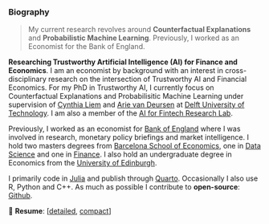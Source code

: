 ### Biography

> My current research revolves around **Counterfactual Explanations** and **Probabilistic Machine Learning**. Previously, I worked as an Economist for the Bank of England.

**Researching Trustworthy Artificial Intelligence (AI) for Finance and Economics**. I am an economist by background with an interest in cross-disciplinary research on the intersection of Trustworthy AI and Financial Economics. For my PhD in Trustworthy AI, I currently focus on Counterfactual Explanations and Probabilisitic Machine Learning under supervision of [Cynthia Liem](https://www.cynthialiem.com){target="_blank"} and [Arie van Deursen](https://avandeursen.com/){target="_blank"} at [Delft University of Technology](https://tudelft.nl/){target="_blank"}. I am also a member of the [AI for Fintech Research Lab](https://se.ewi.tudelft.nl/ai4fintech/index.html){target="_blank"}.

Previously, I worked as an economist for [Bank of England](https://www.bankofengland.co.uk){target="_blank"} where I was involved in research, monetary policy briefings and market intelligence. I hold two masters degrees from [Barcelona School of Economics](https://bse.eu){target="_blank"}, one in [Data Science](https://bse.eu/study/masters-programs/data-science-methodology){target="_blank"} and one in [Finance](https://bse.eu/study/masters-programs/finance){target="_blank"}. I also hold an undergraduate degree in Economics from the [University of Edinburgh](https://www.ed.ac.uk){target="_blank"}. 

I primarily code in [Julia](https://github.com/JuliaLang/julia){target="_blank"} and publish through [Quarto](https://github.com/quarto-dev){target="_blank"}. Occasionally I also use R, Python and C++. As much as possible I contribute to **open-source**: [Github](https://github.com/pat-alt){target="_blank"}.

📄 **Resume**: [[detailed](/www/resume_long.pdf){target="_blank"}, [compact](/www/resume.pdf){target="_blank"}]
